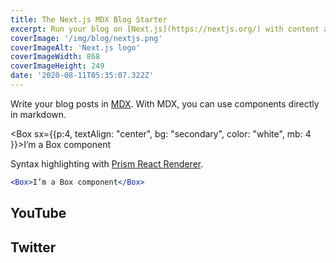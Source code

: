 ```yaml
---
title: The Next.js MDX Blog Starter
excerpt: Run your blog on [Next.js](https://nextjs.org/) with content authoring in [MDX](https://mdxjs.com/), design theme and styling with [Theme UI](https://theme-ui.com/components), and deploy with [Vercel](https://vercel.com/).
coverImage: '/img/blog/nextjs.png'
coverImageAlt: 'Next.js logo'
coverImageWidth: 868
coverImageHeight: 249
date: '2020-08-11T05:35:07.322Z'
---
```


Write your blog posts in [MDX](https://mdxjs.com/). With MDX, you can use components directly in markdown.

<Box sx={{p:4, textAlign: "center", bg: "secondary", color: "white", mb: 4 }}>I’m a Box component</Box>

Syntax highlighting with [Prism React Renderer](https://github.com/FormidableLabs/prism-react-renderer).

```jsx
<Box>I’m a Box component</Box>
```


## YouTube

<YouTube youTubeId="YjIRvJx84XQ" />

## Twitter
<Tweet tweetLink="tomhermans/status/1301245717739167751" />

<TwitterFollowButton username="tomhermans" />

<TwitterHashtagButton hashtag="#jankfest" />